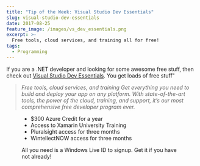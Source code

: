 ```yaml
---
title: "Tip of the Week: Visual Studio Dev Essentials"
slug: visual-studio-dev-essentials
date: 2017-08-25
feature_image: /images/vs_dev_essentials.png
excerpt: >-
  Free tools, cloud services, and training all for free!
tags:
  - Programming
---
```

If you are a .NET developer and looking for some awesome free stuff, then check out [Visual Studio Dev Essentials](https://www.visualstudio.com/dev-essentials/). You get loads of free stuff"

> _Free tools, cloud services, and training_
> _Get everything you need to build and deploy your app on any platform. With state-of-the-art tools, the power of the cloud, training, and support, it’s our most comprehensive free developer program ever._

<Figure src="/images/vs_dev_essentials.png" caption="Some of the key attractions of the program are" />

-   $300 Azure Credit for a year
-   Access to Xamarin University Training
-   Pluralsight access for three months
-   WintellectNOW access for three months

All you need is a Windows Live ID to signup. Get it if you have not already!
